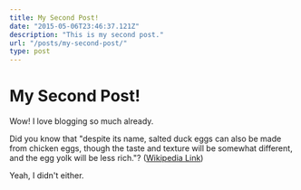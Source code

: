 ```yaml
---
title: My Second Post!
date: "2015-05-06T23:46:37.121Z"
description: "This is my second post."
url: "/posts/my-second-post/"
type: post
---
```


# My Second Post!

Wow! I love blogging so much already.

Did you know that "despite its name, salted duck eggs can also be made from
chicken eggs, though the taste and texture will be somewhat different, and the
egg yolk will be less rich."?
([Wikipedia Link](http://en.wikipedia.org/wiki/Salted_duck_egg))

Yeah, I didn't either.
